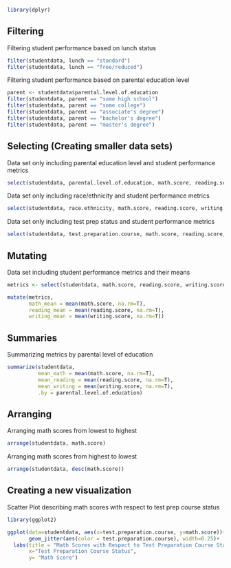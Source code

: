 ```r
library(dplyr)
```

## Filtering

Filtering student performance based on lunch status

```r
filter(studentdata, lunch == "standard")
filter(studentdata, lunch == "free/reduced")
```

Filtering student performance based on parental education level

```r
parent <- studentdata$parental.level.of.education
filter(studentdata, parent == "some high school")
filter(studentdata, parent == "some college")
filter(studentdata, parent == "associate's degree")
filter(studentdata, parent == "bachelor's degree")
filter(studentdata, parent == "master's degree")
```

## Selecting (Creating smaller data sets)

Data set only including parental education level and student performance metrics

```r
select(studentdata, parental.level.of.education, math.score, reading.score, writing.score)
```

Data set only including race/ethnicity and student performance metrics

```r
select(studentdata, race.ethnicity, math.score, reading.score, writing.score)
```

Data set only including test prep status and student performance metrics

```r
select(studentdata, test.preparation.course, math.score, reading.score, writing.score)
```

## Mutating

Data set including student performance metrics and their means

```r
metrics <- select(studentdata, math.score, reading.score, writing.score)

mutate(metrics, 
       math_mean = mean(math.score, na.rm=T),
       reading_mean = mean(reading.score, na.rm=T),
       writing_mean = mean(writing.score, na.rm=T))
```

## Summaries

Summarizing metrics by parental level of education

```r
summarize(studentdata, 
          mean_math = mean(math.score, na.rm=T),
          mean_reading = mean(reading.score, na.rm=T),
          mean_writing = mean(writing.score, na.rm=T),
          .by = parental.level.of.education)
```

## Arranging

Arranging math scores from lowest to highest

```r
arrange(studentdata, math.score)
```

Arranging math scores from highest to lowest

```r
arrange(studentdata, desc(math.score))
```

## Creating a new visualization

Scatter Plot describing math scores with respect to test prep course status

```r
library(ggplot2)

ggplot(data=studentdata, aes(x=test.preparation.course, y=math.score))+
       geom_jitter(aes(color = test.preparation.course), width=0.25)+
  labs(title = "Math Scores with Respect to Test Preparation Course Status",
       x="Test Preparation Course Status",
       y= "Math Score")
```
